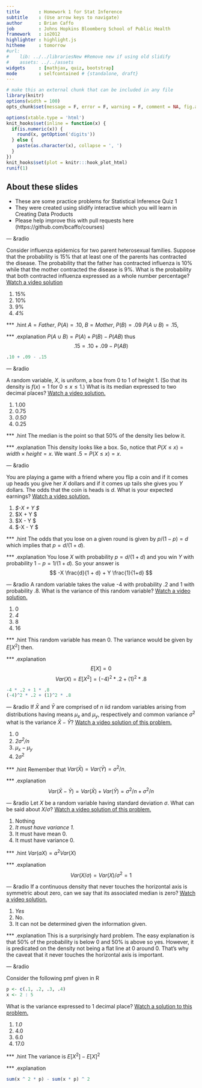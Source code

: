 ---
title       : Homework 1 for Stat Inference
subtitle    : (Use arrow keys to navigate)
author      : Brian Caffo
job         : Johns Hopkins Bloomberg School of Public Health
framework   : io2012
highlighter : highlight.js  
hitheme     : tomorrow
#url:
#    lib: ../../librariesNew #Remove new if using old slidify
#    assets: ../../assets
widgets     : [mathjax, quiz, bootstrap]
mode        : selfcontained # {standalone, draft}
---
```{r setup, cache = F, echo = F, message = F, warning = F, tidy = F, results='hide'}
# make this an external chunk that can be included in any file
library(knitr)
options(width = 100)
opts_chunk$set(message = F, error = F, warning = F, comment = NA, fig.align = 'center', dpi = 100, tidy = F, cache.path = '.cache/', fig.path = 'fig/')

options(xtable.type = 'html')
knit_hooks$set(inline = function(x) {
  if(is.numeric(x)) {
    round(x, getOption('digits'))
  } else {
    paste(as.character(x), collapse = ', ')
  }
})
knit_hooks$set(plot = knitr:::hook_plot_html)
runif(1)
```

## About these slides
- These are some practice problems for Statistical Inference Quiz 1
- They were created using slidify interactive which you will learn in
Creating Data Products
- Please help improve this with pull requests here
(https://github.com/bcaffo/courses)


--- &radio

Consider influenza epidemics for two parent heterosexual families. Suppose that the probability is 15% that at least one of the parents has contracted the disease. The probability that the father has contracted influenza is 10% while that the mother contracted the disease is 9%. What is the probability that both contracted influenza expressed as a whole number percentage?
[Watch a video solution](https://www.youtube.com/watch?v=CvnmoCuIN08&index=1&list=PLpl-gQkQivXhHOcVeU3bSJg78zaDYbP9L)

1. 15%
2. 10%
3. 9%
4. _4%_

*** .hint
$A = Father$, $P(A) = .10$, $B = Mother$, $P(B) = .09$
$P(A\cup B) = .15$,

*** .explanation
$P(A\cup B) = P(A) + P(B) - P(AB)$ thus
$$.15 = .10 + .09 - P(AB)$$
```{r}
.10 + .09 - .15
```

---  &radio

A random variable, $X$, is uniform, a box from $0$ to $1$ of height $1$. (So that its density is $f(x) = 1$ for $0\leq x \leq 1$.) What is its median expressed to two decimal places?
[Watch a video solution.](https://www.youtube.com/watch?v=UXcarD-1xAM&index=2&list=PLpl-gQkQivXhHOcVeU3bSJg78zaDYbP9L)</p>

1. 1.00
2. 0.75
3. _0.50_
4. 0.25

*** .hint
The median is the point so that 50% of the density lies below it.

*** .explanation
This density looks like a box. So, notice that $P(X \leq x) = width\times height = x$.
We want $.5 = P(X\leq x) = x$.

--- &radio

You are playing a game with a friend where you flip a coin and if it comes up heads you give her  $X$ dollars and if it comes up tails she gives you $Y$ dollars. The odds that the coin is heads is $d$. What is your expected earnings? [Watch a video solution.](https://www.youtube.com/watch?v=5J88Zq0q81o&list=PLpl-gQkQivXhHOcVeU3bSJg78zaDYbP9L&index=3)

1. _$-X \frac{d}{1 + d} + Y \frac{1}{1+d} $_
2. $X \frac{d}{1 + d} + Y \frac{1}{1+d} $
3. $X \frac{d}{1 + d} - Y \frac{1}{1+d} $
4. $-X \frac{d}{1 + d} - Y \frac{1}{1+d} $

*** .hint
The odds that you lose on a given round is given by $p / (1 - p) = d$ which implies
that $p = d / (1 + d)$.

*** .explanation
You lose $X$ with probability $p = d/(1 +d)$ and you win $Y$ with probability $1-p = 1/(1 + d)$. So your answer is
$$
-X \frac{d}{1 + d} + Y \frac{1}{1+d}
$$

--- &radio
A random variable takes the value -4 with probability .2 and 1 with probability .8. What
is the variance of this random variable? [Watch a video solution.](https://www.youtube.com/watch?v=Em-xJeQO1rc&index=4&list=PLpl-gQkQivXhHOcVeU3bSJg78zaDYbP9L)

1. 0
2. _4_
3. 8
4. 16

*** .hint
This random variable has mean 0. The variance would be given by $E[X^2]$ then.

*** .explanation
$$E[X] = 0$$
$$
Var(X) = E[X^2] = (-4)^2 * .2 + (1)^2 * .8
$$
```{r}
-4 * .2 + 1 * .8
(-4)^2 * .2 + (1)^2 * .8
```


--- &radio
If $\bar X$ and $\bar Y$ are comprised of $n$ iid random variables arising from distributions
having  means $\mu_x$ and $\mu_y$, respectively and common variance $\sigma^2$
what is the variance $\bar X - \bar Y$? [Watch a video solution of this problem.](https://www.youtube.com/watch?v=7zJhPzX6jns&list=PLpl-gQkQivXhHOcVeU3bSJg78zaDYbP9L&index=5)

1. 0
2. _$2\sigma^2/n$_
3. $\mu_x - \mu_y$
4. $2\sigma^2$

*** .hint
Remember that $Var(\bar X) = Var(\bar Y) = \sigma^2 / n$.

*** .explanation
$$
Var(\bar X - \bar Y) = Var(\bar X) + Var(\bar Y) = \sigma^2 / n + \sigma^2 / n
$$

--- &radio
Let $X$ be a random variable having standard deviation $\sigma$. What can
be said about $X /\sigma$? [Watch a video solution of this problem.](https://www.youtube.com/watch?v=0WUj18_BUPA&list=PLpl-gQkQivXhHOcVeU3bSJg78zaDYbP9L&index=6)

1. Nothing
2. _It must have variance 1._
3. It must have mean 0.
4. It must have variance 0.

*** .hint
$Var(aX) = a^2 Var(X)$

*** .explanation
$$Var(X / \sigma) = Var(X) / \sigma^2 = 1$$


--- &radio
If a continuous density that never touches the horizontal axis is symmetric about zero, can we say that its associated median is zero? [Watch a video solution.](https://www.youtube.com/watch?v=sn48CGH_TXI&list=PLpl-gQkQivXhHOcVeU3bSJg78zaDYbP9L&index=7)

1. _Yes_
2. No.
3. It can not be determined given the information given.

*** .explanation
This is a surprisingly hard problem. The easy explanation is that 50% of the probability
is below 0 and 50% is above so yes. However, it is predicated on the density not being
a flat line at 0 around 0. That's why the caveat that it never touches the horizontal axis
is important.


--- &radio

Consider the following pmf given in R
```{r}
p <- c(.1, .2, .3, .4)
x <- 2 : 5
```
What is the variance expressed to 1 decimal place? [Watch a solution to this problem.](https://www.youtube.com/watch?v=HSn8n4DsGSg&list=PLpl-gQkQivXhHOcVeU3bSJg78zaDYbP9L&index=8)

1. _1.0_
2. 4.0
3. 6.0
4. 17.0

*** .hint
The variance is $E[X^2] - E[X]^2$

*** .explanation
```{r}
sum(x ^ 2 * p) - sum(x * p) ^ 2
```

